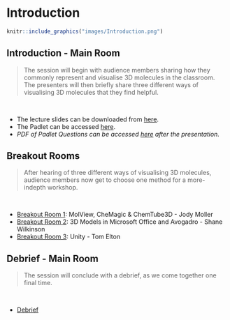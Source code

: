 # Introduction

```r
knitr::include_graphics("images/Introduction.png")
```

## Introduction - Main Room {.unlisted .unnumbered}

> The session will begin with audience members sharing how they commonly represent and visualise 3D molecules in the classroom. The presenters will then briefly share three different ways of visualising 3D molecules that they find helpful.

<br>

- The lecture slides can be downloaded from [here](https://github.com/tjelton/STANSW-Stage-6-Conference-3D-modelling-session-2022/blob/main/Worksheets/Slides/2022%20STANSW%20ST6%203D%20Modelling%20Presentation.pdf).
- The Padlet can be accessed [here](https://padlet.com/jodymoller/xxl5j4i916uhhn64){target="_blank"}.
- *PDF of Padlet Questions can be accessed [here]() after the presentation.*

## Breakout Rooms {.unlisted .unnumbered}

> After hearing of three different ways of visualising 3D molecules, audience members now get to choose one method for a more-indepth workshop.

<br>

- [Breakout Room 1](#Room-1): MolView, CheMagic & ChemTube3D - Jody Moller
- [Breakout Room 2](#Room-2): 3D Models in Microsoft Office and Avogadro - Shane Wilkinson
- [Breakout Room 3](#Room-3): Unity - Tom Elton


## Debrief - Main Room {.unlisted .unnumbered}

> The session will conclude with a debrief, as we come together one final time.

<br>

- [Debrief](#Debrief)
